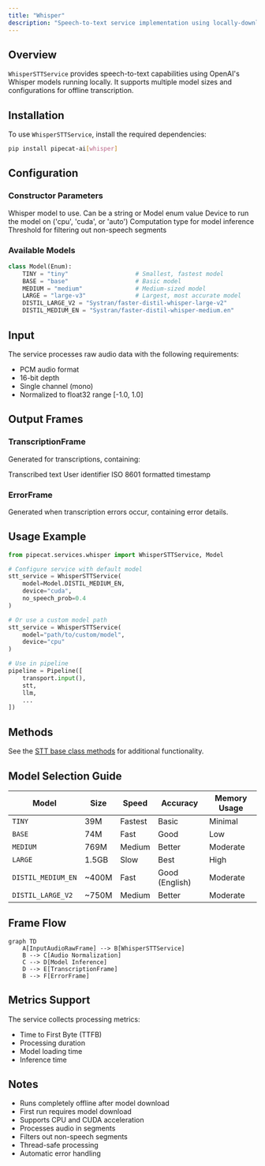 ```yaml
---
title: "Whisper"
description: "Speech-to-text service implementation using locally-downloaded Whisper models"
---
```


## Overview

`WhisperSTTService` provides speech-to-text capabilities using OpenAI's Whisper models running locally. It supports multiple model sizes and configurations for offline transcription.

## Installation

To use `WhisperSTTService`, install the required dependencies:

```bash
pip install pipecat-ai[whisper]
```

## Configuration

### Constructor Parameters

<ParamField path="model" type="str | Model" default="Model.DISTIL_MEDIUM_EN">
  Whisper model to use. Can be a string or Model enum value
</ParamField>

<ParamField path="device" type="str" default="auto">
  Device to run the model on ('cpu', 'cuda', or 'auto')
</ParamField>

<ParamField path="compute_type" type="str" default="default">
  Computation type for model inference
</ParamField>

<ParamField path="no_speech_prob" type="float" default="0.4">
  Threshold for filtering out non-speech segments
</ParamField>

### Available Models

```python
class Model(Enum):
    TINY = "tiny"                   # Smallest, fastest model
    BASE = "base"                   # Basic model
    MEDIUM = "medium"               # Medium-sized model
    LARGE = "large-v3"              # Largest, most accurate model
    DISTIL_LARGE_V2 = "Systran/faster-distil-whisper-large-v2"
    DISTIL_MEDIUM_EN = "Systran/faster-distil-whisper-medium.en"
```

## Input

The service processes raw audio data with the following requirements:

- PCM audio format
- 16-bit depth
- Single channel (mono)
- Normalized to float32 range [-1.0, 1.0]

## Output Frames

### TranscriptionFrame

Generated for transcriptions, containing:

<ParamField path="text" type="string">
  Transcribed text
</ParamField>

<ParamField path="user_id" type="string">
  User identifier
</ParamField>

<ParamField path="timestamp" type="string">
  ISO 8601 formatted timestamp
</ParamField>

### ErrorFrame

Generated when transcription errors occur, containing error details.

## Usage Example

```python
from pipecat.services.whisper import WhisperSTTService, Model

# Configure service with default model
stt_service = WhisperSTTService(
    model=Model.DISTIL_MEDIUM_EN,
    device="cuda",
    no_speech_prob=0.4
)

# Or use a custom model path
stt_service = WhisperSTTService(
    model="path/to/custom/model",
    device="cpu"
)

# Use in pipeline
pipeline = Pipeline([
    transport.input(),
    stt,
    llm,
    ...
])
```

## Methods

See the [STT base class methods](/server/base-classes/speech#methods) for additional functionality.

## Model Selection Guide

| Model              | Size  | Speed   | Accuracy       | Memory Usage |
| ------------------ | ----- | ------- | -------------- | ------------ |
| `TINY`             | 39M   | Fastest | Basic          | Minimal      |
| `BASE`             | 74M   | Fast    | Good           | Low          |
| `MEDIUM`           | 769M  | Medium  | Better         | Moderate     |
| `LARGE`            | 1.5GB | Slow    | Best           | High         |
| `DISTIL_MEDIUM_EN` | ~400M | Fast    | Good (English) | Moderate     |
| `DISTIL_LARGE_V2`  | ~750M | Medium  | Better         | Moderate     |

## Frame Flow

```mermaid
graph TD
    A[InputAudioRawFrame] --> B[WhisperSTTService]
    B --> C[Audio Normalization]
    C --> D[Model Inference]
    D --> E[TranscriptionFrame]
    B --> F[ErrorFrame]
```

## Metrics Support

The service collects processing metrics:

- Time to First Byte (TTFB)
- Processing duration
- Model loading time
- Inference time

## Notes

- Runs completely offline after model download
- First run requires model download
- Supports CPU and CUDA acceleration
- Processes audio in segments
- Filters out non-speech segments
- Thread-safe processing
- Automatic error handling
